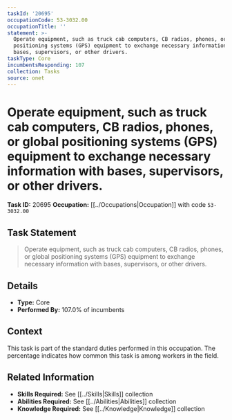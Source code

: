 ```yaml
---
taskId: '20695'
occupationCode: 53-3032.00
occupationTitle: ''
statement: >-
  Operate equipment, such as truck cab computers, CB radios, phones, or global
  positioning systems (GPS) equipment to exchange necessary information with
  bases, supervisors, or other drivers.
taskType: Core
incumbentsResponding: 107
collection: Tasks
source: onet
---
```

# Operate equipment, such as truck cab computers, CB radios, phones, or global positioning systems (GPS) equipment to exchange necessary information with bases, supervisors, or other drivers.

**Task ID:** 20695
**Occupation:** [[../Occupations|Occupation]] with code `53-3032.00`

## Task Statement

> Operate equipment, such as truck cab computers, CB radios, phones, or global positioning systems (GPS) equipment to exchange necessary information with bases, supervisors, or other drivers.

## Details

- **Type:** Core
- **Performed By:** 107.0% of incumbents

## Context

This task is part of the standard duties performed in this occupation. The percentage indicates how common this task is among workers in the field.

## Related Information

- **Skills Required:** See [[../Skills|Skills]] collection
- **Abilities Required:** See [[../Abilities|Abilities]] collection
- **Knowledge Required:** See [[../Knowledge|Knowledge]] collection
